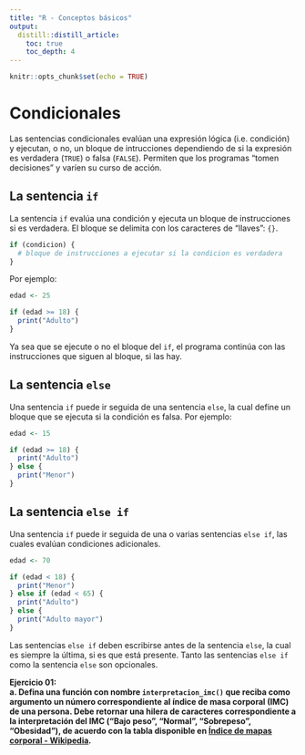 ```yaml
---
title: "R - Conceptos básicos"
output: 
  distill::distill_article:
    toc: true
    toc_depth: 4
---
```


```r
knitr::opts_chunk$set(echo = TRUE)
```

# Condicionales
Las sentencias condicionales evalúan una expresión lógica (i.e. condición) y ejecutan, o no, un bloque de intrucciones dependiendo de si la expresión es verdadera (```TRUE```) o falsa (```FALSE```). Permiten que los programas "tomen decisiones" y varíen su curso de acción.

## La sentencia ```if```
La sentencia ```if``` evalúa una condición y ejecuta un bloque de instrucciones si es verdadera. El bloque se delimita con los caracteres de "llaves": ```{}```. 

```r
if (condicion) {
  # bloque de instrucciones a ejecutar si la condicion es verdadera
}
```

Por ejemplo:

```r
edad <- 25

if (edad >= 18) {
  print("Adulto")
}
```

Ya sea que se ejecute o no el bloque del ```if```, el programa continúa con las instrucciones que siguen al bloque, si las hay.

## La sentencia ```else```
Una sentencia ```if``` puede ir seguida de una sentencia ```else```, la cual define un bloque que se ejecuta si la condición es falsa.
Por ejemplo:

```r
edad <- 15

if (edad >= 18) {
  print("Adulto")
} else {
  print("Menor")
}
```

## La sentencia ```else if```
Una sentencia ```if``` puede ir seguida de una o varias sentencias ```else if```, las cuales evalúan condiciones adicionales.

```r
edad <- 70

if (edad < 18) {
  print("Menor")
} else if (edad < 65) {
  print("Adulto")
} else {
  print("Adulto mayor")
}
```

Las sentencias ```else if``` deben escribirse antes de la sentencia ```else```, la cual es siempre la última, si es que está presente. Tanto las sentencias ```else if``` como la sentencia ```else``` son opcionales.

**
Ejercicio 01:  
a. Defina una función con nombre ```interpretacion_imc()``` que reciba como argumento un número correspondiente al índice de masa corporal (IMC) de una persona.  Debe retornar una hilera de caracteres correspondiente a la interpretación del IMC ("Bajo peso", "Normal", "Sobrepeso", "Obesidad"), de acuerdo con la tabla disponible en [Índice de mapas corporal - Wikipedia](https://es.wikipedia.org/wiki/%C3%8Dndice_de_masa_corporal#Interpretaci%C3%B3n).
**